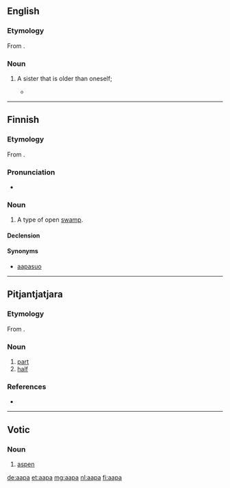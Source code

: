 ==English==

===Etymology===
From {{etyl|ur|en}}.

===Noun===
{{en-noun}}

# {{rare}} A sister that is older than oneself; {{non-gloss definition|also used as a term of familiarity or respect toward a woman that is older.}}
#* {{quote-book|year=2006|author=Asha Ranawa|title=Woman's Triumph|page=46|url=http://books.google.com/books?id=WHr62QxPQSIC&pg=PA46&dq=aapa|passage=I am close to bhai and his wife ''Shaffo'', whom I call '''aapa''', who herself is a well-read person and a true soul-mate to her husband.}}

----

==Finnish==

===Etymology===
From {{etyl|smi|fi}}.

===Pronunciation===
* {{rhymes|ɑːpɑ|lang=fi}}

===Noun===
{{fi-noun}}

# A type of open [[swamp]].

====Declension====
{{fi-decl-kala|aa|p|v}}

====Synonyms====
* [[aapasuo]]

----

==Pitjantjatjara==

===Etymology===
From {{etyl|en|pjt}} {{term|half|lang=en}}.

===Noun===
{{head|pjt|noun}}

# [[part]]
# [[half]]

===References===
* {{R:Goddard 1992}}

----

==Votic==

===Noun===
{{vot-noun|aava|aapaa}}

# [[aspen]]

[[de:aapa]]
[[et:aapa]]
[[mg:aapa]]
[[nl:aapa]]
[[fi:aapa]]
